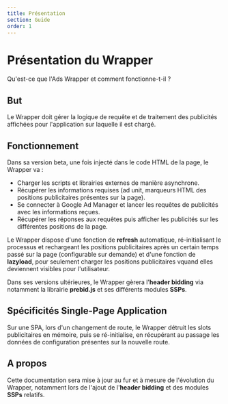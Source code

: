 ```yaml
---
title: Présentation
section: Guide
order: 1
---
```


# Présentation du Wrapper
Qu'est-ce que l'Ads Wrapper et comment fonctionne-t-il ?

## But
Le Wrapper doit gérer la logique de requête et de traitement des publicités affichées pour l'application sur laquelle il est chargé.

## Fonctionnement
Dans sa version beta, une fois injecté dans le code HTML de la page, le Wrapper va :
- Charger les scripts et librairies externes de manière asynchrone.
- Récupérer les informations requises (ad unit, marqueurs HTML des positions publicitaires présentes sur la page).
- Se connecter à Google Ad Manager et lancer les requêtes de publicités avec les informations reçues.
- Récupérer les réponses aux requêtes puis afficher les publicités sur les différentes positions de la page.

Le Wrapper dispose d'une fonction de **refresh** automatique, ré-initialisant le processus et rechargeant les positions publicitaires après un certain temps passé sur la page (configurable sur demande) et d'une fonction de **lazyload**, pour seulement charger les positions publicitaires vquand elles deviennent visibles pour l'utilisateur.

Dans ses versions ultérieures, le Wrapper gèrera l'**header bidding** via notamment la librairie **prebid.js** et ses différents modules **SSPs**.

## Spécificités Single-Page Application
Sur une SPA, lors d'un changement de route, le Wrapper détruit les slots publicitaires en mémoire, puis se ré-initialise, en récupérant au passage les données de configuration présentes sur la nouvelle route.

## A propos
Cette documentation sera mise à jour au fur et à mesure de l'évolution du Wrapper, notamment lors de l'ajout de l'**header bidding** et des modules **SSPs** relatifs.
